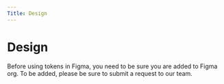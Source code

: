 ```yaml
---
Title: Design
---
```


# Design

Before using tokens in Figma, you need to be sure you are added to Figma org. To be added, 
please be sure to submit a request to our team.
